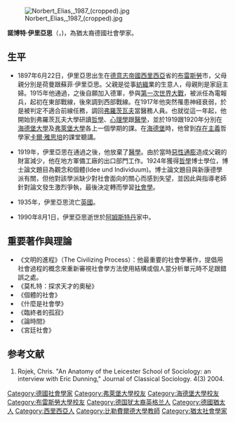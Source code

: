 [[File:Norbert_Elias,_1987_(cropped).jpg|thumb]]

'''諾博特·伊里亞思'''（{{lang|de|Norbert Elias}}，{{bd|1897年|6月22日|1990年|8月1日|catIdx=Elias, Norber}})，為猶太裔德國社會學家。

== 生平 ==
*1897年6月22日，伊里亞思出生在[[德意志帝國|德意志帝國]][[西里西亞|西里西亞]]省的[[布雷斯勞|布雷斯勞]]市，父母親分別是荷曼跟蘇菲·伊里亞思。父親是從事[[紡織|紡織]]業的生意人，母親則是家庭主婦。1915年他通過{{le|德國大學入學資格考試|abitur}}，之後自願加入德軍，參與[[第一次世界大戰|第一次世界大戰]]，被派任為電報兵，起初在東部戰線，後來調到西部戰線。在1917年他突然罹患神経衰弱，於是被判定不適合前線任務，調回[[弗羅茨瓦夫|弗羅茨瓦夫]]當醫務人員。也就從這一年起，他開始到弗羅茨瓦夫大學研讀[[哲學|哲學]]、[[心理學|心理學]]跟[[醫學|醫學]]，並於1919跟1920年分別在[[海德堡大學|海德堡大學]]及[[弗萊堡大學|弗萊堡大學]]各上一個學期的課。在[[海德堡|海德堡]]時，他曾到[[存在主義|存在主義]]哲學家[[卡爾·雅思培|卡爾·雅思培]]的課堂聽講。

*1919年，伊里亞思在通過{{le|德國醫科大學預科考試|Physikum}}之後，他放棄了[[醫學|醫學]]。由於當時[[惡性通膨|惡性通膨]]造成父親的財富減少，他在地方軍備工廠的出口部門工作。1924年獲得[[哲學|哲學]]博士學位，博士論文題目為觀念和個體(Idee und Individuum)。博士論文題目與新康德學派有關，但他對該學派缺少對社會面向的關心而感到失望，並因此與指導老師針對論文發生激烈爭執，最後決定轉而學習[[社會學|社會學]]。

*1935年，伊里亞思流亡[[英國|英國]]。

*1990年8月1日，伊里亞思逝世於[[阿姆斯特丹|阿姆斯特丹]]家中。

== 重要著作與理論 ==
*《文明的進程》（The Civilizing Process）：他最重要的社會學著作，提倡用社會過程的概念來重新審視社會學方法使用結構或個人當分析單元時不足跟錯誤之處。
*《莫札特：探求天才的奧秘》
*《個體的社會》
*《什麼是社會學》
*《臨終者的孤寂》
*《論時間》
*《宮廷社會》

== 参考文献 ==
<div class="references-small">
# Rojek, Chris. "An Anatomy of the Leicester School of Sociology: an interview with Eric Dunning," Journal of Classical Sociology. 4(3) 2004.
<references />
</div>

{{Authority control}}
{{DEFAULTSORT:Elias, Norber}}

[[Category:德國社會學家|Category:德國社會學家]]
[[Category:弗萊堡大學校友|Category:弗萊堡大學校友]]
[[Category:海德堡大學校友|Category:海德堡大學校友]]
[[Category:布雷斯勞大學校友|Category:布雷斯勞大學校友]]
[[Category:德国犹太裔英格兰人|Category:德国犹太裔英格兰人]]
[[Category:德國猶太人|Category:德國猶太人]]
[[Category:西里西亞人|Category:西里西亞人]]
[[Category:比勒費爾德大學教師|Category:比勒費爾德大學教師]]
[[Category:猶太社會學家|Category:猶太社會學家]]
{{主要社会学家}}